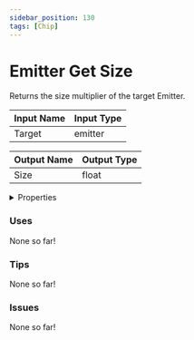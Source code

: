 ```yaml
---
sidebar_position: 130
tags: [Chip]
---
```


# Emitter Get Size

Returns the size multiplier of the target Emitter.




<EsbSvg />

| Input Name | Input Type |
|-----------|-----------|
| Target | emitter |

| Output Name | Output Type |
|-----------|-----------|
| Size | float |


<details>
  <summary>Properties</summary>
  <div>
    <div>
    <table>
      <thead>
        <tr>
          <th>Is beta required?</th>
          <th>❌</th>
        </tr>
        <tr>
          <th>Is this chip a trolling risk?</th>
          <th>❌</th>
        </tr>
        <tr>
          <th>Chip UUID</th>
          <th>08c3c01c-2c40-4b92-a913-e5a8cbbbe352</th>
        </tr>
      </thead>
    </table>
    </div>
  </div>
</details>

### Uses

None so far!

### Tips

None so far!

### Issues

None so far!